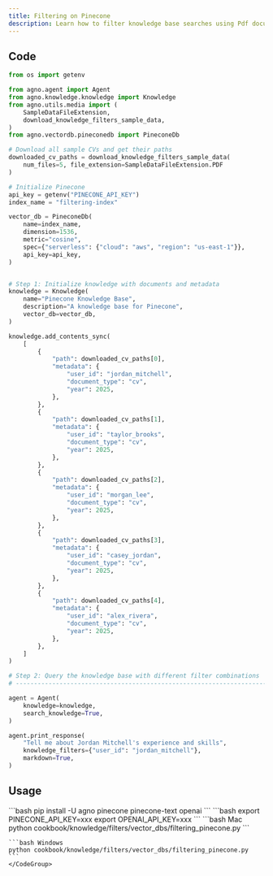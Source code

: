 ```yaml
---
title: Filtering on Pinecone
description: Learn how to filter knowledge base searches using Pdf documents with user-specific metadata in Pinecone.
---
```


## Code

```python
from os import getenv

from agno.agent import Agent
from agno.knowledge.knowledge import Knowledge
from agno.utils.media import (
    SampleDataFileExtension,
    download_knowledge_filters_sample_data,
)
from agno.vectordb.pineconedb import PineconeDb

# Download all sample CVs and get their paths
downloaded_cv_paths = download_knowledge_filters_sample_data(
    num_files=5, file_extension=SampleDataFileExtension.PDF
)

# Initialize Pinecone
api_key = getenv("PINECONE_API_KEY")
index_name = "filtering-index"

vector_db = PineconeDb(
    name=index_name,
    dimension=1536,
    metric="cosine",
    spec={"serverless": {"cloud": "aws", "region": "us-east-1"}},
    api_key=api_key,
)


# Step 1: Initialize knowledge with documents and metadata
knowledge = Knowledge(
    name="Pinecone Knowledge Base",
    description="A knowledge base for Pinecone",
    vector_db=vector_db,
)

knowledge.add_contents_sync(
    [
        {
            "path": downloaded_cv_paths[0],
            "metadata": {
                "user_id": "jordan_mitchell",
                "document_type": "cv",
                "year": 2025,
            },
        },
        {
            "path": downloaded_cv_paths[1],
            "metadata": {
                "user_id": "taylor_brooks",
                "document_type": "cv",
                "year": 2025,
            },
        },
        {
            "path": downloaded_cv_paths[2],
            "metadata": {
                "user_id": "morgan_lee",
                "document_type": "cv",
                "year": 2025,
            },
        },
        {
            "path": downloaded_cv_paths[3],
            "metadata": {
                "user_id": "casey_jordan",
                "document_type": "cv",
                "year": 2025,
            },
        },
        {
            "path": downloaded_cv_paths[4],
            "metadata": {
                "user_id": "alex_rivera",
                "document_type": "cv",
                "year": 2025,
            },
        },
    ]
)

# Step 2: Query the knowledge base with different filter combinations
# ------------------------------------------------------------------------------

agent = Agent(
    knowledge=knowledge,
    search_knowledge=True,
)

agent.print_response(
    "Tell me about Jordan Mitchell's experience and skills",
    knowledge_filters={"user_id": "jordan_mitchell"},
    markdown=True,
)
```

## Usage

<Steps>
  <Step title="Install libraries">
    ```bash
    pip install -U agno pinecone pinecone-text openai
    ```
  </Step>

  <Step title="Set environment variables">
    ```bash
    export PINECONE_API_KEY=xxx
    export OPENAI_API_KEY=xxx
    ```
  </Step>

  <Step title="Run the example">
    <CodeGroup>
    ```bash Mac
    python cookbook/knowledge/filters/vector_dbs/filtering_pinecone.py
    ```

    ```bash Windows
    python cookbook/knowledge/filters/vector_dbs/filtering_pinecone.py
    ```
    </CodeGroup>
  </Step>
</Steps>